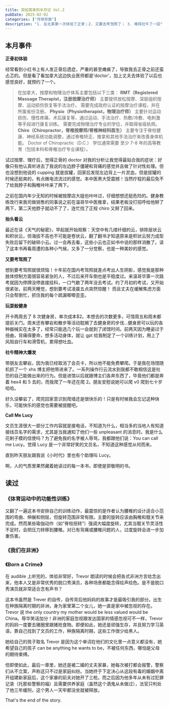 ```yaml
---
title: 突如其来的半月记 Vol.2
pubDate: 2025-02-02
categories: ["月球背面"]
description: "1. 在北美第一次体验了正骨；2. 又要去考驾照了； 3. 难得社牛了一回"
---
```



## 本月事件

**正骨初体验**

经常看到小红书上有人发正骨后遗症，严重的甚至瘫痪了，导致我去正骨之前还蛮忐忑的。但是看了看加拿大这边执业医师都是’doctor’，加上丈夫去体验了以后也感觉良好，就预约了一个。

> 在加拿大，按摩和物理治疗体系主要包括以下三类：
> **RMT（Registered Massage Therapist，注册按摩治疗师）**
> 主要提供放松按摩、深层组织按摩、运动损伤恢复等手法治疗。
> 需要完成政府认证的按摩治疗课程，并在所属省份注册。
> **Physio（Physiotherapist，物理治疗师）**
> 主要针对运动损伤、慢性疼痛、术后康复等，通过运动、手法治疗、热敷/冷敷、电刺激等手段进行康复训练。
> 需要完成物理治疗专业的学位，并取得省级执照。
> **Chiro（Chiropractor，脊椎按摩师/脊椎神经科医生）**
> 主要专注于脊柱健康、神经系统功能调整，通过脊椎矫正、推拿和其他手法治疗来改善身体机能。
> Doctor of Chiropractic（D.C.） 学位通常需要 至少 7-8 年的高等教育（包括本科和脊椎治疗专业课程）。

试过按摩、理疗后，觉得正骨的 doctor 对我的分析让我觉得最贴合我的症状：好像只有他认真听进去了我说的左边脖子僵硬和背痛的感觉并且做了针对性处理。但也没想到他说的 cupping 就是拔罐，回家后发现左边背上一片淤血，但是拔罐的时候还挺爽的，有点微电流流过的感觉。本中医黑大受震撼！当然疗程的最后免不了给我脖子和胸椎咔咔来了两下。

之前在国内年少无知的时候被按摩店大姐也咔咔过，仔细想想还挺危险的。健身教练改行来我司做销售的同事说之前在温哥华中医推拿，结果老板没打招呼给他掰了两下，第二天他脖子就动不了了，连忙找了正规 chiro 又掰了回来。

**抬头看云**

最近在读《天气的秘密》，早起就开始观察：天空中有几缕纤细的云，排除层状云和积状云，但海拔不高也不可能是卷状云，翻了翻书才知道原来是积状云努力成型失败后留下的破碎小云。过一会再去看，这些小云也正如书中说的那样消散了。读了这本书再看周遭的各种小气候，又多了一分觉察，也是一种美妙的感觉。

**又要考驾照了**

想到要考驾照就很烦恼！十年前在国内考驾照就差点考出人生阴影，感觉我是那种肢体控制方面很容易紧张的人，不过后来开车倒也是平稳度过。来温哥华第一次路考就因为停牌没停直接挂科，一口气歇了两年没去考试。约了月初的考试，又开始很紧张，前两天睡觉，想到要考试凌晨五点突然惊醒！ 而且丈夫在缓解焦虑方面只会帮倒忙，抓住我的每个疏漏唧唧歪歪。

**玩耍般健身**

开卡两周去了 8 次健身房，单次成本$2。本想去的次数更多，可惜周五和周末都提前关门。周末还有攀岩和散步等活动耽搁了去健身房的步伐…健身房可以玩的各种器械实在太多了，经常只能选几个玩一会就到了闭馆时间。前两天因为睡姿过于扭曲，背痛得要命，想多活动身体，就让 gpt 给我制定了一个训练计划，用上了风阻自行车和滑雪机，累得想吐血。

**社牛精神大爆发**

带朋友去攀岩，因为我已经取消了会员卡，所以他不能免费攀爬。于是我在场馆随机抓了一个 xhs 博主把他带进来了。一系列操作行云流水到我都不敢相信这是社恐的自己能做出来的行为。但是进馆以后就跟博主们各奔东西了，毕竟他们都是奔着 hex4 和 5 去的，而我爬了一年还在爬 2。朋友安慰说她可以爬 v0 爬到七十岁哈哈。

好久没攀岩了，爬完回家意识到爬墙还是很快乐的！只是有时候我会忘记这种快乐，可能快乐的感觉也需要被提醒吧。

**Call Me Lucy**

文员生涯很大一部分工作内容就是接电话，不知道为什么，相当多的当地人有知道接线员名字的需求，尤其是当我通知了他们一些 unpleasant 的消息时。我是什么花剌子模的信使吗？为了避免我的名字被人辱骂，我都跟他们说：You can call me Lucy。觉得 Lucy 是一个非常好笑的文员名，不知道这种感觉从何而来。

直到昨天朋友跟我说《小时代》里也有个助理叫 Lucy。

啊，人的气质里果然藏着她读过的每一本书，即使是郭敬明的书。

## 读过

### 《体育运动中的功能性训练》

<NeoDB dbUrl="https://neodb.social/book/6yAiuaCqfjLLzfdmTpB9ER" />

又翻了一遍这本书安排自己的训练动作，最震惊的是作者认为腰椎的设计适合小范围的弯曲、伸展和侧屈，但旋转范围非常有限。主要的旋转应该由胸椎和髋关节来完成。然而某些瑜伽动作（如“脊柱扭转”）强调大幅度旋转，尤其当髋关节灵活性不足时，会把压力转移到腰椎。对已有背痛或腰椎问题的人，过度旋转会进一步加重伤害。

### 《我们在非洲》

<NeoDB dbUrl="https://neodb.social/book/0yZ489jlCawPNh8Tfvy64K" />

### 《Born a Crime》

<NeoDB dbUrl="https://neodb.social/book/6M0xfPFN36qmkb2gk3Pcle" />

在 audible 上听完的，体验非常好，Trevor 朗读的时候会把各式非洲方言给念出来，他本人又是非常优秀的脱口秀演员，各种场景都能念得绘声绘色。是不是脱口秀演员就非常适合念有声书？

这本书虽然是 Trever 的自传，自传背后他妈妈的故事才是最吸引我的部分。出生在种族隔离时期的非洲，身为家里第二个女儿，她一直是家中被忽视的存在。Trevor 说 the only country my mother would be less valued would be China。辱华笑话加分！非洲的家庭忽视跟发达国家的情感忽视可不一样，Trevor 的妈妈一度要去猪圈里跟猪抢食物。即便如此，她还是顽强生存，并且努力学习英语，靠自己找到了文员的工作，种族隔离时期，这些工作很少给黑人。

她给自己的孩子取名 Trevor 是因为这个单词在他们的文化里一点意义都没有，她希望自己的孩子 can be anything he wants to be，不被任何东西，哪怕是父母的期待束缚。

但即使如此，最后一章里，她还是被二婚的丈夫家暴，她每次被打都会报警，警察们从不立案，声称这只不过是家庭纠纷。当她终于下定决心从这段有毒的婚姻中离开组建新家庭后，这个家暴的前夫对她开了三枪。而之后因为他多年从未有过犯罪记录（托那些警察的福）且需要供养家庭（虽然这个酒鬼从未做过），法官只判处了他三年缓刑，这个男人一天牢都没坐就被释放。

That's the end of the story.
